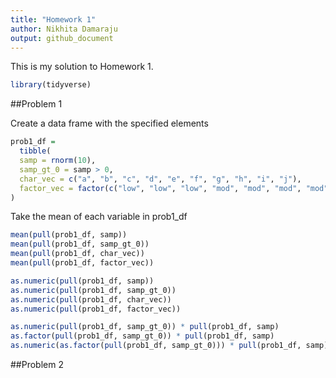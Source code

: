 ```yaml
---
title: "Homework 1"
author: Nikhita Damaraju
output: github_document
---
```


This is my solution to Homework 1.

```r
library(tidyverse)
```


##Problem 1

Create a data frame with the specified elements

```r
prob1_df =
  tibble(
  samp = rnorm(10),
  samp_gt_0 = samp > 0,
  char_vec = c("a", "b", "c", "d", "e", "f", "g", "h", "i", "j"),
  factor_vec = factor(c("low", "low", "low", "mod", "mod", "mod", "mod", "high", "high", "high"))
)
```

Take the mean of each variable in prob1_df

```r
mean(pull(prob1_df, samp))
mean(pull(prob1_df, samp_gt_0))
mean(pull(prob1_df, char_vec))
mean(pull(prob1_df, factor_vec))
```


```r
as.numeric(pull(prob1_df, samp))
as.numeric(pull(prob1_df, samp_gt_0))
as.numeric(pull(prob1_df, char_vec))
as.numeric(pull(prob1_df, factor_vec))
```
 
 
```r
as.numeric(pull(prob1_df, samp_gt_0)) * pull(prob1_df, samp)
as.factor(pull(prob1_df, samp_gt_0)) * pull(prob1_df, samp)
as.numeric(as.factor(pull(prob1_df, samp_gt_0))) * pull(prob1_df, samp)
```



##Problem 2

